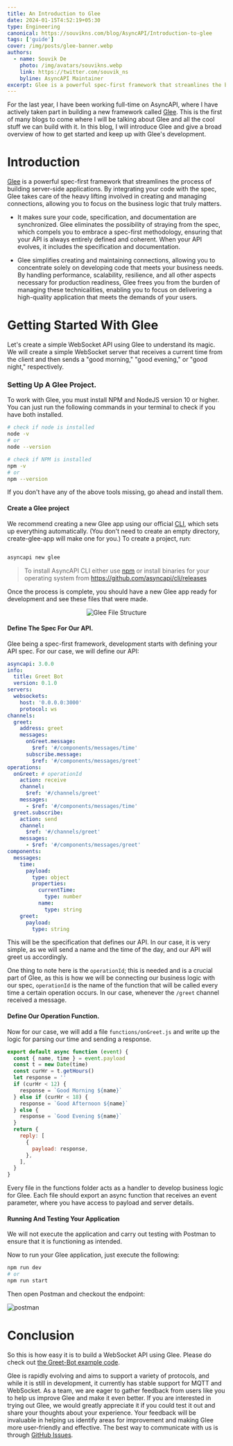 ```yaml
---
title: An Introduction to Glee
date: 2024-01-15T4:52:19+05:30
type: Engineering
canonical: https://souvikns.com/blog/AsyncAPI/Introduction-to-glee
tags: ['guide']
cover: /img/posts/glee-banner.webp
authors:
  - name: Souvik De
    photo: /img/avatars/souvikns.webp
    link: https://twitter.com/souvik_ns
    byline: AsyncAPI Maintainer
excerpt: Glee is a powerful spec-first framework that streamlines the building of server-side applications. By integrating your code with the spec, Glee takes care of the heavy lifting involved in creating and managing connections, allowing you to focus on the business logic that truly matters.
---
```


For the last year, I have been working full-time on AsyncAPI, where I have actively taken part in building a new framework called [Glee](https://github.com/asyncapi/glee). This is the first of many blogs to come where I will be talking about Glee and all the cool stuff we can build with it. In this blog, I will introduce Glee and give a broad overview of how to get started and keep up with Glee's development.

# Introduction 

[Glee](https://github.com/asyncapi/glee) is a powerful spec-first framework that streamlines the process of building server-side applications. By integrating your code with the spec, Glee takes care of the heavy lifting involved in creating and managing connections, allowing you to focus on the business logic that truly matters.

 - It makes sure your code, specification, and documentation are synchronized. Glee eliminates the possibility of straying from the spec, which compels you to embrace a spec-first methodology, ensuring that your API is always entirely defined and coherent. When your API evolves, it includes the specification and documentation.

 - Glee simplifies creating and maintaining connections, allowing you to concentrate solely on developing code that meets your business needs. By handling performance, scalability, resilience, and all other aspects necessary for production readiness, Glee frees you from the burden of managing these technicalities, enabling you to focus on delivering a high-quality application that meets the demands of your users.


# Getting Started With Glee

Let's create a simple WebSocket API using Glee to understand its magic. We will create a simple WebSocket server that receives a current time from the client and then sends a "good morning," "good evening," or "good night," respectively.

### Setting Up A Glee Project.

To work with Glee, you must install NPM and NodeJS version 10 or higher. You can just run the following commands in your terminal to check if you have both installed.

```bash
# check if node is installed
node -v
# or
node --version

# check if NPM is installed
npm -v
# or
npm --version

```

If you don't have any of the above tools missing, go ahead and install them.



#### Create a Glee project 

We recommend creating a new Glee app using our official [CLI](https://github.com/asyncapi/cli), which sets up everything automatically. (You don't need to create an empty directory, create-glee-app will make one for you.) To create a project, run:

```bash

asyncapi new glee 

```

> To install AsyncAPI CLI either use [npm](https://www.npmjs.com/package/@asyncapi/cli) or install binaries for your operating system from https://github.com/asyncapi/cli/releases 


Once the process is complete, you should have a new Glee app ready for development and see these files that were made.

<center>

![Glee File Structure](/img/posts/glee-introduction/glee-file-structure.webp)

</center>



#### Define The Spec For Our API.

Glee being a spec-first framework, development starts with defining your API spec. For our case, we will define our API:


```yaml:asyncapi.yaml
asyncapi: 3.0.0
info:
  title: Greet Bot
  version: 0.1.0
servers:
  websockets:
    host: '0.0.0.0:3000'
    protocol: ws
channels:
  greet:
    address: greet
    messages:
      onGreet.message:
        $ref: '#/components/messages/time'
      subscribe.message:
        $ref: '#/components/messages/greet'
operations:
  onGreet: # operationId
    action: receive
    channel:
      $ref: '#/channels/greet'
    messages:
      - $ref: '#/components/messages/time'
  greet.subscribe:
    action: send
    channel:
      $ref: '#/channels/greet'
    messages:
      - $ref: '#/components/messages/greet'
components:
  messages:
    time:
      payload:
        type: object
        properties:
          currentTime:
            type: number
          name:
            type: string
    greet:
      payload:
        type: string
```

This will be the specification that defines our API. In our case, it is very simple, as we will send a name and the time of the day, and our API will greet us accordingly.  

One thing to note here is the `operationId`; this is needed and is a crucial part of Glee, as this is how we will be connecting our business logic with our spec, `operationId` is the name of the function that will be called every time a certain operation occurs. In our case, whenever the `/greet` channel received a message.  

#### Define Our Operation Function.

Now for our case, we will add a file `functions/onGreet.js` and write up the logic for parsing our time and sending a response.

```js:functions/onGreet.js
export default async function (event) {
  const { name, time } = event.payload
  const t = new Date(time)
  const curHr = t.getHours()
  let response = ''
  if (curHr < 12) {
    response = `Good Morning ${name}`
  } else if (curHr < 18) {
    response = `Good Afternoon ${name}`
  } else {
    response = `Good Evening ${name}`
  }
  return {
    reply: [
      {
        payload: response,
      },
    ],
  }
}
```

Every file in the functions folder acts as a handler to develop business logic for Glee. Each file should export an async function that receives an event parameter, where you have access to payload and server details.


#### Running And Testing Your Application 

We will not execute the application and carry out testing with Postman to ensure that it is functioning as intended. 

Now to run your Glee application, just execute the following:

```bash
npm run dev
# or 
npm run start
```

Then open Postman and checkout the endpoint: 

![postman](/img/posts/glee-introduction/postman-glee-greet.webp)


# Conclusion

So this is how easy it is to build a WebSocket API using Glee.  Please do check out [the Greet-Bot example code](https://github.com/Souvikns/greet-bot).

Glee is rapidly evolving and aims to support a variety of protocols, and while it is still in development, it currently has stable support for MQTT and WebSocket. As a team, we are eager to gather feedback from users like you to help us improve Glee and make it even better. If you are interested in trying out Glee, we would greatly appreciate it if you could test it out and share your thoughts about your experience. Your feedback will be invaluable in helping us identify areas for improvement and making Glee more user-friendly and effective. The best way to communicate with us is through [GitHub Issues](https://github.com/asyncapi/glee/issues).

